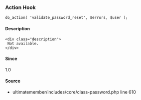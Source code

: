 
### Action Hook    
    
```
do_action( 'validate_password_reset', $errors, $user );
```

#### Description
    <div class="description">
     Not available.
    </div>

#### Since
<div class="description">
1.0
</div>

#### Source
  - <Link href="/developer/files/includes-core-class-password#source-view.610">ultimatemember/includes/core/class-password.php</Link> <Link href="/developer/files/includes-core-class-password#source-view.610">line 610</Link>

